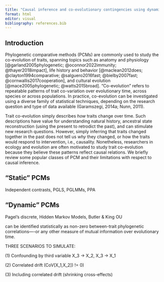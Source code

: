 ```yaml
---
title: "Causal inference and co-evolutionary contingencies using dynamic phylogenetic models"
format: html
editor: visual
bibliography: references.bib
---
```


## Introduction

Phylogenetic comparative methods (PCMs) are commonly used to study the co-evolution of traits, spanning topics such as anatomy and physiology [@garland2005phylogenetic; @oconnor2022immunity; @thayer2018impact], life history and behavior [@maclean2012does; @clayton1994comparative; @salguero2016fast; @bielby2007fast; @cornwallis2017cooperation], and cultural evolution [@mace2005phylogenetic; @watts2015broad]. "Co-evolution" refers to repeatable patterns of trait co-variation over evolutionary time, across species or across populations. In practice, co-evolution can be investigated using a diverse family of statistical techniques, depending on the research question and type of data available (Garamszegi, 2014a; Nunn, 2011).

Trait co-evolution simply describes *how* traits change over time. Such descriptions have value for understanding natural history, ancestral state reconstruction (using the present to retrodict the past), and can stimulate new research questions. However, simply inferring that traits changed together in the past does not tell us *why* they changed, or how the traits would respond to intervention, i.e., causality. Nonetheless, researchers in ecology and evolution are often motivated to study trait co-evolution because they believe these patterns reflect causal relations. We briefly review some popular classes of PCM and their limitations with respect to causal inference.

## "Static" PCMs

Independent contrasts, PGLS, PGLMMs, PPA

## "Dynamic" PCMs

Pagel's discrete, Hidden Markov Models, Butler & King OU

can be identified statistically as non-zero between-trait phylogenetic correlations----or any other measure of mutual information over evolutionary time.

THREE SCENARIOS TO SIMULATE:

\(1\) Confounding by third variable X_3 -\> X_2, X_3 -\> X_1

\(2\) Correlated drift (CoV\[X_1,X_2\]) != 0)

\(3\) Including correlated drift (shrinking cross-effects)
